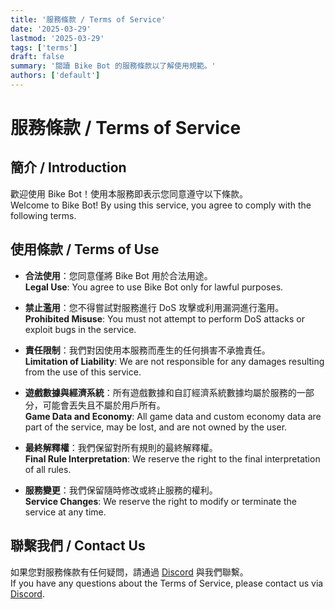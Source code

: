 ```yaml
---
title: '服務條款 / Terms of Service'
date: '2025-03-29'
lastmod: '2025-03-29'
tags: ['terms']
draft: false
summary: '閱讀 Bike Bot 的服務條款以了解使用規範。'
authors: ['default']
---
```


# 服務條款 / Terms of Service

## 簡介 / Introduction

歡迎使用 Bike Bot！使用本服務即表示您同意遵守以下條款。  
Welcome to Bike Bot! By using this service, you agree to comply with the following terms.

## 使用條款 / Terms of Use

- **合法使用**：您同意僅將 Bike Bot 用於合法用途。  
   **Legal Use**: You agree to use Bike Bot only for lawful purposes.

- **禁止濫用**：您不得嘗試對服務進行 DoS 攻擊或利用漏洞進行濫用。  
   **Prohibited Misuse**: You must not attempt to perform DoS attacks or exploit bugs in the service.

- **責任限制**：我們對因使用本服務而產生的任何損害不承擔責任。  
   **Limitation of Liability**: We are not responsible for any damages resulting from the use of this service.

- **遊戲數據與經濟系統**：所有遊戲數據和自訂經濟系統數據均屬於服務的一部分，可能會丟失且不屬於用戶所有。  
   **Game Data and Economy**: All game data and custom economy data are part of the service, may be lost, and are not owned by the user.

- **最終解釋權**：我們保留對所有規則的最終解釋權。  
   **Final Rule Interpretation**: We reserve the right to the final interpretation of all rules.

- **服務變更**：我們保留隨時修改或終止服務的權利。  
   **Service Changes**: We reserve the right to modify or terminate the service at any time.

## 聯繫我們 / Contact Us

如果您對服務條款有任何疑問，請通過 [Discord](https://discordapp.com/users/1069266988326731856) 與我們聯繫。  
If you have any questions about the Terms of Service, please contact us via [Discord](https://discordapp.com/users/1069266988326731856).
